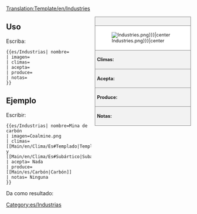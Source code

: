 <!--
Esta es una plantilla para las Industrias. '''NO''EDITAR ESTA PÁGINA ", modifique el artículo específico en su lugar.
--><noinclude>[[Translation:Template/en/Industries]]{{en/-}}</noinclude><!--
--><div style="float:right; width:260px; font-size:90%; border:1px solid gray; background-color:#f2f2f2; margin-left:10px; margin-bottom:10px">
<div style="text-align:center; border-bottom:1px solid gray; padding:5px"><strong>{{{nombre}}}</strong></div>
<div style="background-color:white; padding:5px">[[File:en/.{{{imagen|Industries.png}}}|center]]</div>
<div style="border-top:1px solid gray; padding:5px"><strong>Climas:</strong> {{{climas}}}</div>
<div style="border-top:1px solid gray; padding:5px"><strong>Acepta:</strong> {{{acepta}}}</div>
<div style="border-top:1px solid gray; padding:5px"><strong>Produce:</strong> {{{produce}}}</div>
<div style="border-top:1px solid gray; padding:5px"><strong>Notas:</strong> {{{notas|Ninguna}}}</div>
</div><noinclude>

{{en/-}}
==Uso==
Escriba:
<pre>{{es/Industrias| nombre=
| imagen=
| climas=
| acepta=
| produce=
| notas=
}}</pre>

==Ejemplo==
Escribir:
<pre>{{es/Industrias| nombre=Mina de carbón
| imagen=Coalmine.png
| climas=[[Main/en/Clima/Es#Templado|Templado]] y [[Main/en/Clima/Es#Subártico|Subártico]]
| acepta= Nada
| produce= [[Main/es/Carbón|Carbón]]
| notas= Ninguna
}}</pre>
Da como resultado:
{{es/Industrias| nombre=Mina de carbón
| imagen=Coalmine.png
| climas=[[Main/en/Clima/Es#Templado|Templado]] y [[Main/en/Clima/Es#Subártico|Subártico]]
| acepta= Nada
| produce= [[Main/es/Carbón|Carbón]]
| notas= Ninguna
}}
</noinclude><includeonly>
[[Category:es/Industrias]]</includeonly>